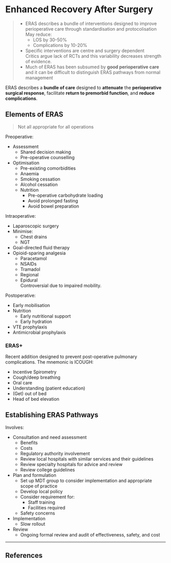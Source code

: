 # Enhanced Recovery After Surgery


> * ERAS describes a bundle of interventions designed to improve perioperative care through standardisation and protocolisation  
>May reduce:
>	* LOS by 30-50%
>	* Complications by 10-20%
> * Specific interventions are centre and surgery dependent  
> Critics argue lack of RCTs and this variability decreases strength of evidence.
> * Much of ERAS has been subsumed by **good perioperative care** and it can be difficult to distinguish ERAS pathways from normal management

ERAS describes a **bundle of care** designed to **attenuate** the **perioperative surgical response**, facilitate **return to premorbid function**, and **reduce complications**.


## Elements of ERAS

> Not all appropriate for all operations

Preoperative:

* Assessment
	* Shared decision making
	* Pre-operative counselling
* Optimisation
	* Pre-existing comorbidities
	* Anaemia
	* Smoking cessation
	* Alcohol cessation
	* Nutrition
		* Pre-operative carbohydrate loading
		* Avoid prolonged fasting
		* Avoid bowel preparation


Intraoperative:

* Laparoscopic surgery
* Minimise:
	* Chest drains
	* NGT
* Goal-directed fluid therapy
* Opioid-sparing analgesia
	* Paracetamol
	* NSAIDs
	* Tramadol
	* Regional
	* Epidural  
	Controversial due to impaired mobility.


Postoperative:

* Early mobilisation
* Nutrition
	* Early nutritional support
	* Early hydration
* VTE prophylaxis
* Antimicrobial prophylaxis


### ERAS+

Recent addition designed to prevent post-operative pulmonary complications. The mnemonic is ICOUGH:

* Incentive Spirometry
* Cough/deep breathing
* Oral care
* Understanding (patient education)
* (Get) out of bed
* Head of bed elevation


## Establishing ERAS Pathways

Involves:

* Consultation and need assessment
	* Benefits
	* Costs
	* Regulatory authority involvement
	* Review local hospitals with similar services and their guidelines
	* Review specialty hospitals for advice and review
	* Review college guidelines
* Plan and formulation
	* Set up MDT group to consider implementation and appropriate scope of practice
	* Develop local policy
	* Consider requirement for:
		* Staff training
		* Facilities required
	* Safety concerns
* Implementation
	* Slow rollout
* Review
	* Ongoing formal review and audit of effectiveness, safety, and cost

---

## References
